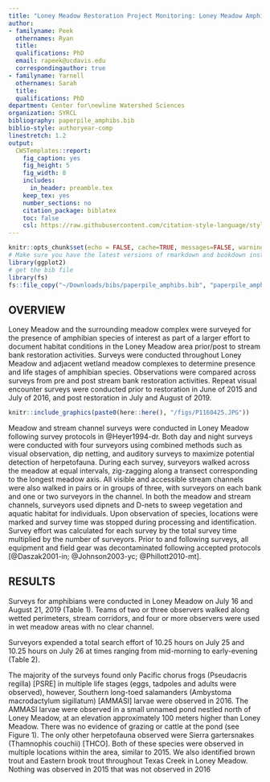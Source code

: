 ```yaml
---
title: "Loney Meadow Restoration Project Monitoring: Loney Meadow Amphibian Surveys 2019"
author:
- familyname: Peek
  othernames: Ryan
  title: 
  qualifications: PhD
  email: rapeek@ucdavis.edu
  correspondingauthor: true
- familyname: Yarnell
  othernames: Sarah
  title: 
  qualifications: PhD
department: Center for\newline Watershed Sciences
organization: SYRCL
bibliography: paperpile_amphibs.bib
biblio-style: authoryear-comp
linestretch: 1.2
output:
  CWSTemplates::report:
    fig_caption: yes
    fig_height: 5
    fig_width: 8
    includes:
      in_header: preamble.tex
    keep_tex: yes
    number_sections: no
    citation_package: biblatex
    toc: false
    csl: https://raw.githubusercontent.com/citation-style-language/styles/master/ecology.csl
---
```


```r
knitr::opts_chunk$set(echo = FALSE, cache=TRUE, messages=FALSE, warning=FALSE)
# Make sure you have the latest versions of rmarkdown and bookdown installed
library(ggplot2)
# get the bib file
library(fs)
fs::file_copy("~/Downloads/bibs/paperpile_amphibs.bib", "paperpile_amphibs.bib", overwrite = TRUE)

```


## OVERVIEW

Loney Meadow and the surrounding meadow complex were surveyed for the presence of amphibian species of interest as part of a larger effort to document habitat conditions in the Loney Meadow area prior/post to stream bank restoration activities.  Surveys were conducted throughout Loney Meadow and adjacent wetland meadow complexes to determine presence and life stages of amphibian species. Observations were compared across surveys from pre and post stream bank restoration activities. Repeat visual encounter surveys were conducted prior to restoration in June of 2015 and July of 2016, and post restoration in July and August of 2019. 

```r

knitr::include_graphics(paste0(here::here(), "/figs/P1160425.JPG"))

```

Meadow and stream channel surveys were conducted in Loney Meadow following survey protocols in @Heyer1994-dr. Both day and night surveys were conducted with four surveyors using combined methods such as visual observation, dip netting, and auditory surveys to maximize potential detection of herpetofauna. During each survey, surveyors walked across the meadow at equal intervals, zig-zagging along a transect corresponding to the longest meadow axis. All visible and accessible stream channels were also walked in pairs or in groups of three, with surveyors on each bank and one or two surveyors in the channel. In both the meadow and stream channels, surveyors used dipnets and D-nets to sweep vegetation and aquatic habitat for individuals. Upon observation of species, locations were marked and survey time was stopped during processing and identification. Survey effort was calculated for each survey by the total survey time multiplied by the number of surveyors. Prior to and following surveys, all equipment and field gear was decontaminated following accepted protocols [@Daszak2001-in; @Johnson2003-yc; @Phillott2010-mt].

## RESULTS

Surveys for amphibians were conducted in Loney Meadow on July 16 and August 21, 2019 (Table 1). Teams of two or three observers walked along wetted perimeters, stream corridors, and four or more observers were used in wet meadow areas with no clear channel. 

Surveyors expended a total search effort of 10.25 hours on July 25 and 10.25 hours on July 26 at times ranging from mid-morning to early-evening (Table 2).

The majority of the surveys found only Pacific chorus frogs (Pseudacris regilla) [PSRE] in multiple life stages (eggs, tadpoles and adults were observed), however, Southern long-toed salamanders (Ambystoma macrodactylum sigillatum) [AMMASI] larvae were observed in 2016. The AMMASI larvae were observed in a small unnamed pond nestled north of Loney Meadow, at an elevation approximately 100 meters higher than Loney Meadow. There was no evidence of grazing or cattle at the pond (see Figure 1). The only other herpetofauna observed were Sierra gartersnakes (Thamnophis couchii) [THCO]. Both of these species were observed in multiple locations within the area, similar to 2015. We also identified brown trout and Eastern brook trout throughout Texas Creek in Loney Meadow.  Nothing was observed in 2015 that was not observed in 2016
